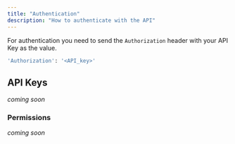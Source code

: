 ```yaml
---
title: "Authentication"
description: "How to authenticate with the API"
---
```


For authentication you need to send the `Authorization` header with your API Key as the value.

```bash
'Authorization': '<API_key>'
```

## API Keys

_coming soon_

### Permissions

_coming soon_
